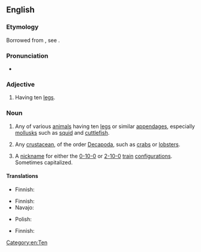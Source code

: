 {{also|Decapod}}
==English==

===Etymology===
Borrowed from {{bor|en|fr|décapode}}, see {{affix|en|deca-|-pod}}.

===Pronunciation===
* {{a|UK}} {{IPA|en|/ˈdɛkəpɒd/}}

===Adjective===
{{en-adj|-}}

# {{lb|en|zoology}} Having ten [[leg]]s.

===Noun===
{{en-noun}}

# {{lb|en|zoology}} Any of various [[animal]]s having ten [[leg]]s or similar [[appendage]]s, especially [[mollusk]]s such as [[squid]] and [[cuttlefish]].
# {{lb|en|zoology}} Any [[crustacean]], of the order [[Decapoda]], such as [[crab]]s or [[lobster]]s.
# {{lb|en|rail transport}} A [[nickname]] for either the [[0-10-0]] or [[2-10-0]] [[train]] [[configuration]]s. Sometimes capitalized.

====Translations====
{{trans-top|mollusc}}
* Finnish: {{t|fi|kymmenlonkeroinen}}
{{trans-mid}}
{{trans-bottom}}

{{trans-top|crustacean}}
* Finnish: {{t+|fi|kymmenjalkainen}}
* Navajo: {{t|nv|chʼosh bijáád neeznánígíí}}
{{trans-mid}}
* Polish: {{t|pl|dziesięcionóg|m}}
{{trans-bottom}}

{{trans-top|vehicle}}
* Finnish: {{t|fi|kymmenpyöräinen}}
{{trans-mid}}
{{trans-bottom}}

[[Category:en:Ten]]